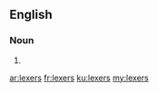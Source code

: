 ==English==

===Noun===
{{head|en}}

# {{plural of|lexer}}

[[ar:lexers]]
[[fr:lexers]]
[[ku:lexers]]
[[my:lexers]]